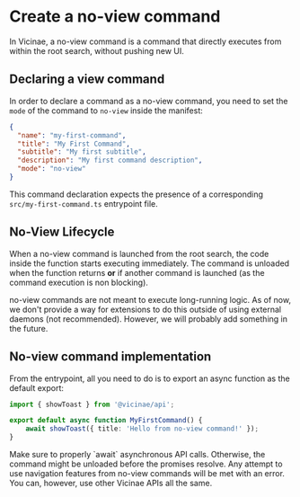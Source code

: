 # Create a no-view command

In Vicinae, a no-view command is a command that directly executes from within the root search, without pushing new UI.

## Declaring a view command 

In order to declare a command as a no-view command, you need to set the `mode` of the command to `no-view` inside the manifest:

```json
{
  "name": "my-first-command",
  "title": "My First Command",
  "subtitle": "My first subtitle",
  "description": "My first command description",
  "mode": "no-view"
}
```

This command declaration expects the presence of a corresponding `src/my-first-command.ts` entrypoint file.

## No-View Lifecycle

When a no-view command is launched from the root search, the code inside the function starts executing immediately. 
The command is unloaded when the function returns **or** if another command is launched (as the command execution is non blocking).

<Warning>
no-view commands are not meant to execute long-running logic. As of now, we don't provide a way for extensions to do this outside of using external daemons (not recommended).
However, we will probably add something in the future.
</Warning>

## No-view command implementation

From the entrypoint, all you need to do is to export an async function as the default export:

```ts {{ title: 'my-first-command.tsx' }}
import { showToast } from '@vicinae/api';

export default async function MyFirstCommand() {
	await showToast({ title: 'Hello from no-view command!' });
}
```

<Note>
Make sure to properly `await` asynchronous API calls. Otherwise, the command might be unloaded before the promises resolve.
</Note>

<Warning>
Any attempt to use navigation features from no-view commands will be met with an error. You can, however, use other Vicinae APIs all the same.
</Warning>
